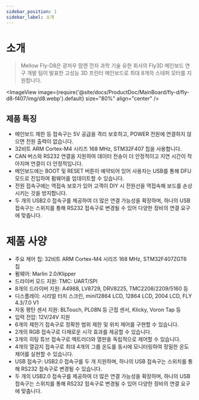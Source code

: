 ```yaml
---
sidebar_position: 1
sidebar_label: 소개
---
```


# 소개

> Mellow Fly-D8은 광저우 맘렌 전자 과학 기술 유한 회사의 Fly3D 메인보드 연구 개발 팀이 발표한 고성능 3D 프린터 메인보드로 최대 8개의 스테퍼 모터를 지원합니다.

<ImageView image={require('@site/docs/ProductDoc/MainBoard/fly-d/fly-d8-f407/img/d8.webp').default} size="80%" align="center" />

## 제품 특징

- 메인보드 제한 등 접속구는 5V 공급을 격리 보호하고, POWER 전원에 연결하지 않으면 전원 출력이 없습니다.
- 32비트 ARM Cortex-M4 시리즈 168 MHz, STM32F407 칩을 사용합니다.
- CAN 버스와 RS232 연결을 지원하여 데이터 전송이 더 안정적이고 지연 시간이 작아지며 연결이 더 안정적입니다.
- 메인보드에는 BOOT 및 RESET 버튼이 예약되어 있어 사용자는 USB를 통해 DFU 모드로 진입하여 펌웨어를 업데이트할 수 있습니다.
- 전원 접속구에는 역접속 보호가 있어 고객이 DIY 시 전원선을 역접속해 보드를 손상시키는 것을 방지합니다.
- 두 개의 USB2.0 접속구를 제공하여 더 많은 연결 가능성을 확장하며, 하나의 USB 접속구는 스위치를 통해 RS232 접속구로 변경될 수 있어 다양한 장비의 연결 요구에 맞춥니다.

# 제품 사양

- 주요 제어 칩: 32비트 ARM Cortex-M4 시리즈 168 MHz, STM32F407ZGT6 칩
- 펌웨어: Marlin 2.0/Klipper
- 드라이버 모드 지원: TMC: UART/SPI
- 8개의 드라이버 지원: A4988, LV8729, DRV8225, TMC2208/2209/5160 등
- 디스플레이: 시리얼 터치 스크린, mini12864 LCD, 12864 LCD, 2004 LCD, FLY 4.3/7.0 V1
- 자동 평탄 센서 지원: BLTouch, PL08N 등 근접 센서, Klicky, Voron Tap 등
- 입력 전압: 12V/24V 지원
- 6개의 제한기 접속구로 정확한 범위 제한 및 위치 제어를 구현할 수 있습니다.
- 2개의 RGB 접속구로 다채로운 시각 효과를 제공할 수 있습니다.
- 3개의 히팅 튜브 접속구로 엑트러더와 열판을 독립적으로 제어할 수 있습니다.
- 4개의 열감지 접속구로 최대 4개의 그룹 온도를 동시에 모니터링하여 정밀한 온도 제어를 실현할 수 있습니다.
- USB 접속구: USB2.0 접속구를 두 개 지원하며, 하나의 USB 접속구는 스위치를 통해 RS232 접속구로 변경될 수 있습니다.
- 두 개의 USB2.0 접속구를 제공하여 더 많은 연결 가능성을 확장하며, 하나의 USB 접속구는 스위치를 통해 RS232 접속구로 변경될 수 있어 다양한 장비의 연결 요구에 맞춥니다.